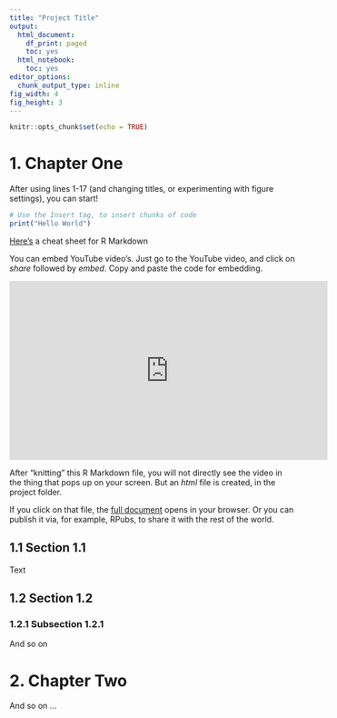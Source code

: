 ---
title: "Project Title"
output:
  html_document:
    df_print: paged
    toc: yes
  html_notebook:
    toc: yes
editor_options:
  chunk_output_type: inline
fig_width: 4 
fig_height: 3 
---

```{r setup, include=FALSE}
knitr::opts_chunk$set(echo = TRUE)
```

# 1. Chapter One

After using lines 1-17 (and changing titles, or experimenting with figure settings), you can start!

```{r}
# Use the Insert tag, to insert chunks of code
print("Hello World")
```

[Here's](https://rstudio.com/wp-content/uploads/2015/02/rmarkdown-cheatsheet.pdf) a cheat sheet for R Markdown

You can embed YouTube video's. Just go to the YouTube video, and click on *share* followed by *embed*. Copy and paste the code for embedding.

<iframe width="560" height="315" src="https://www.youtube.com/embed/tKUufzpoHDE" title="YouTube video player" frameborder="0" allow="accelerometer; autoplay; clipboard-write; encrypted-media; gyroscope; picture-in-picture" allowfullscreen></iframe>

After "knitting" this R Markdown file, you will not directly see the video in the thing that pops up on your screen. But an *html* file is created, in the project folder. 

If you click on that file, the [full document](https://rpubs.com/SSM_Research_Center/howto_rmarkdown) opens in your browser. Or you can publish it via, for example, RPubs, to share it with the rest of the world.

## 1.1 Section 1.1

Text

## 1.2 Section 1.2 

### 1.2.1 Subsection 1.2.1

And so on

# 2. Chapter Two

And so on ...

